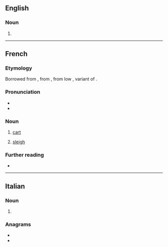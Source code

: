 ==English==

===Noun===
{{en-noun}}

# {{alternative spelling of|en|cariole}}

----

==French==

===Etymology===
Borrowed from {{etyl|pro|fr}} {{m|pro|carriola}}, from {{m|pro|carri||chariot}}, from low {{etyl|la|fr}} {{m|la||*carreum}}, variant of {{m|la|carrus}}.

===Pronunciation===
* {{fr-IPA}}
* {{audio|fr|LL-Q150 (fra)-DSwissK-carriole.wav|Audio}}

===Noun===
{{fr-noun|f}}

# [[cart]]
# {{lb|fr|Canada}} [[sleigh]]

===Further reading===
* {{R:TLFi}}

----

==Italian==

===Noun===
{{head|it|noun plural form|g=f}}

# {{plural of|it|carriola}}

===Anagrams===
* {{l|it|ciarlerò}}
* {{l|it|correlai}}